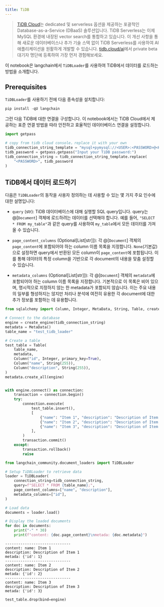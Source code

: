 ```yaml
---
title: TiDB
---
```


> [TiDB Cloud](https://tidbcloud.com/)는 dedicated 및 serverless 옵션을 제공하는 포괄적인 Database-as-a-Service (DBaaS) 솔루션입니다. TiDB Serverless는 이제 MySQL 환경에 내장된 vector search를 통합하고 있습니다. 이 개선 사항을 통해 새로운 데이터베이스나 추가 기술 스택 없이 TiDB Serverless를 사용하여 AI 애플리케이션을 원활하게 개발할 수 있습니다. [tidb.cloud/ai](https://tidb.cloud/ai)에서 private beta 대기자 명단에 등록하여 가장 먼저 경험해보세요.

이 notebook은 langchain에서 `TiDBLoader`를 사용하여 TiDB에서 데이터를 로드하는 방법을 소개합니다.

## Prerequisites

`TiDBLoader`를 사용하기 전에 다음 종속성을 설치합니다:

```python
pip install -qU langchain
```

그런 다음 TiDB에 대한 연결을 구성합니다. 이 notebook에서는 TiDB Cloud에서 제공하는 표준 연결 방법을 따라 안전하고 효율적인 데이터베이스 연결을 설정합니다.

```python
import getpass

# copy from tidb cloud console，replace it with your own
tidb_connection_string_template = "mysql+pymysql://<USER>:<PASSWORD>@<HOST>:4000/<DB>?ssl_ca=/etc/ssl/cert.pem&ssl_verify_cert=true&ssl_verify_identity=true"
tidb_password = getpass.getpass("Input your TiDB password:")
tidb_connection_string = tidb_connection_string_template.replace(
    "<PASSWORD>", tidb_password
)
```

## TiDB에서 데이터 로드하기

다음은 `TiDBLoader`의 동작을 사용자 정의하는 데 사용할 수 있는 몇 가지 주요 인수에 대한 설명입니다:

- `query` (str): TiDB 데이터베이스에 대해 실행할 SQL query입니다. query는 @[`Document`] 객체에 로드하려는 데이터를 선택해야 합니다.
    예를 들어, `"SELECT * FROM my_table"`과 같은 query를 사용하여 `my_table`에서 모든 데이터를 가져올 수 있습니다.

- `page_content_columns` (Optional[List[str]]): 각 @[`Document`] 객체의 `page_content`에 포함되어야 하는 column 이름 목록을 지정합니다.
    `None`(기본값)으로 설정하면 query에서 반환된 모든 column이 `page_content`에 포함됩니다. 이를 통해 데이터의 특정 column을 기반으로 각 document의 내용을 맞춤 설정할 수 있습니다.

- `metadata_columns` (Optional[List[str]]): 각 @[`Document`] 객체의 `metadata`에 포함되어야 하는 column 이름 목록을 지정합니다.
    기본적으로 이 목록은 비어 있으며, 명시적으로 지정하지 않는 한 metadata가 포함되지 않습니다. 이는 주요 내용의 일부를 형성하지는 않지만 처리나 분석에 여전히 유용한 각 document에 대한 추가 정보를 포함하는 데 유용합니다.

```python
from sqlalchemy import Column, Integer, MetaData, String, Table, create_engine

# Connect to the database
engine = create_engine(tidb_connection_string)
metadata = MetaData()
table_name = "test_tidb_loader"

# Create a table
test_table = Table(
    table_name,
    metadata,
    Column("id", Integer, primary_key=True),
    Column("name", String(255)),
    Column("description", String(255)),
)
metadata.create_all(engine)


with engine.connect() as connection:
    transaction = connection.begin()
    try:
        connection.execute(
            test_table.insert(),
            [
                {"name": "Item 1", "description": "Description of Item 1"},
                {"name": "Item 2", "description": "Description of Item 2"},
                {"name": "Item 3", "description": "Description of Item 3"},
            ],
        )
        transaction.commit()
    except:
        transaction.rollback()
        raise
```

```python
from langchain_community.document_loaders import TiDBLoader

# Setup TiDBLoader to retrieve data
loader = TiDBLoader(
    connection_string=tidb_connection_string,
    query=f"SELECT * FROM {table_name};",
    page_content_columns=["name", "description"],
    metadata_columns=["id"],
)

# Load data
documents = loader.load()

# Display the loaded documents
for doc in documents:
    print("-" * 30)
    print(f"content: {doc.page_content}\nmetada: {doc.metadata}")
```

```output
------------------------------
content: name: Item 1
description: Description of Item 1
metada: {'id': 1}
------------------------------
content: name: Item 2
description: Description of Item 2
metada: {'id': 2}
------------------------------
content: name: Item 3
description: Description of Item 3
metada: {'id': 3}
```

```python
test_table.drop(bind=engine)
```